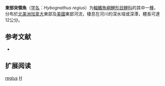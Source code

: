 {{Speciesbox
| name = 東部突領魚
| status = NE
| status_system = IUCN3.1
| image = 
| genus = Hybognathus
| species = regius
| authority = [[Girard|Girard]], 1856
| synonyms = *''Hybognathus osmerinus''<br /><small>Cope, 1870</small>
}}

'''東部突領魚'''（[[学名|学名]]：''Hybognathus regius''）为[[輻鰭魚綱|輻鰭魚綱]][[鯉形目|鯉形目]][[鲤科|鲤科]]的其中一[[種|種]]，分布於[[北美洲|北美洲]][[加拿大|加拿大]]東部及[[美國|美國]]東部河流，棲息在河川的深水域或深潭，體長可達12公分。

== 参考文献 ==
*{{FishBase_species|genus=Hybognathus|species=regius|year=2011|month=12}}

== 扩展阅读 ==
{{refbegin}}
{{wikispecies-inline|Hybognathus regius|東部突領魚}}
{{refend}}
{{Taxonbar|from=Q6408265}}

[[Category:突領魚屬|regius]]
[[Category:1856年描述的魚類|H]]


{{鯉形目小作品}}